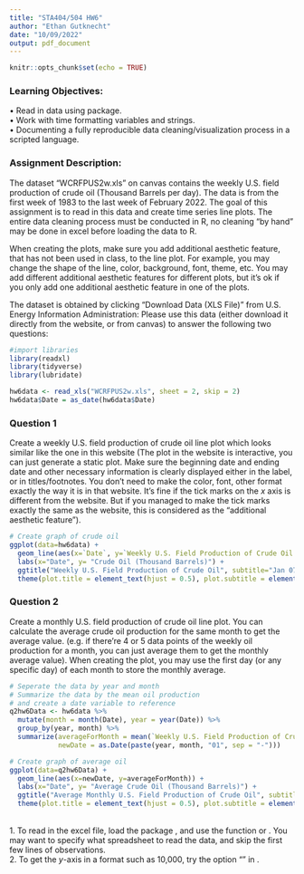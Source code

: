---
title: "STA404/504 HW6"
author: "Ethan Gutknecht"
date: "10/09/2022"
output: pdf_document
---

```{r setup, include=FALSE}
knitr::opts_chunk$set(echo = TRUE)
```

### Learning Objectives:   
•	Read in data using \textbf{"readxl"} package.  
•	Work with time formatting variables and strings.   
•	Documenting a fully reproducible data cleaning/visualization process in a scripted language.

### Assignment Description:  
The dataset “WCRFPUS2w.xls” on canvas contains the weekly U.S. field production of crude oil (Thousand Barrels per day). The data is from the first week of 1983 to the last week of February 2022. The goal of this assignment is to read in this data and create time series line plots. The entire data cleaning process must be conducted in R, no cleaning “by hand” may be done in excel before loading the data to R. 

When creating the plots, make sure you add \textbf{at least one} additional aesthetic feature, that has not been used in class, to the line plot. For example, you may change the shape of the line, color, background, font, theme, etc. You may add different additional aesthetic features for different plots, but it’s ok if you only add one additional aesthetic feature in one of the plots. 


The dataset is obtained by clicking "Download Data (XLS File)" from U.S. Energy Information Administration: \url{https://www.eia.gov/dnav/pet/hist/LeafHandler.ashx?n=PET&s=WCRFPUS2&f=W} Please use this data (either download it directly from the website, or from canvas) to answer the following two questions:

```{r}
#import libraries
library(readxl)
library(tidyverse)
library(lubridate)

hw6data <- read_xls("WCRFPUS2w.xls", sheet = 2, skip = 2)
hw6data$Date = as_date(hw6data$Date)
```


### Question 1  
Create a weekly U.S. field production of crude oil line plot which looks similar like the one in this website \url{https://www.eia.gov/dnav/pet/hist/LeafHandler.ashx?n=PET&s=WCRFPUS2&f=W} (The plot in the website is interactive, you can just generate a static plot. Make sure the beginning date and ending date and other necessary information is clearly displayed either in the label, or in titles/footnotes. You don’t need to make the color, font, other format exactly the way it is in that website. It’s fine if the tick marks on the $x$ axis is different from the website. But if you managed to make the tick marks exactly the same as the website, this is considered as the "additional aesthetic feature").


```{r}
# Create graph of crude oil
ggplot(data=hw6data) +
  geom_line(aes(x=`Date`, y=`Weekly U.S. Field Production of Crude Oil  (Thousand Barrels per Day)`)) +
  labs(x="Date", y= "Crude Oil (Thousand Barrels)") +
  ggtitle("Weekly U.S. Field Production of Crude Oil", subtitle="Jan 07, 1983 to Feb 25, 2022") +
  theme(plot.title = element_text(hjust = 0.5), plot.subtitle = element_text(hjust = 0.5))
```



### Question 2  
Create a monthly U.S. field production of crude oil line plot. You can calculate the average crude oil production for the same month to get the average value. (e.g. if there’re 4 or 5 data points of the weekly oil production for a month, you can just average them to get the monthly average value). When creating the plot, you may use the first day (or any specific day) of each month to store the monthly average. 

```{r}
# Seperate the data by year and month
# Summarize the data by the mean oil production
# and create a date variable to reference
q2hw6Data <- hw6data %>% 
  mutate(month = month(Date), year = year(Date)) %>%
  group_by(year, month) %>% 
  summarize(averageForMonth = mean(`Weekly U.S. Field Production of Crude Oil  (Thousand Barrels per Day)`), 
            newDate = as.Date(paste(year, month, "01", sep = "-"))) 

# Create graph of average oil
ggplot(data=q2hw6Data) +
  geom_line(aes(x=newDate, y=averageForMonth)) +
  labs(x="Date", y= "Average Crude Oil (Thousand Barrels)") +
  ggtitle("Average Monthly U.S. Field Production of Crude Oil", subtitle="01-1983 to 02-2022") +
  theme(plot.title = element_text(hjust = 0.5), plot.subtitle = element_text(hjust = 0.5)) 
```



\textbf{Some Hints:}   
1.	To read in the excel file, load the package \textbf{readxl}, and use the function \textbf{read\_excel()} or \textbf{read\_xls()}. You may want to specify what spreadsheet to read the data, and skip the first few lines of observations.   
2.	To get the $y$-axis in a format such as 10,000, try the option "\textbf{labels=scales::comma}" in \textbf{scale\_y\_continuous()}.







